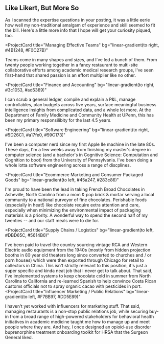 ## Like Likert, But More So

As I scanned the expertise questions in your posting, it was a little eerie how well my non-traditional amalgam of experience and skill seemed to fit the bill. Here's a little more info that I hope will get your curiosity piqued, too.

<ProjectCard
  title="Managing Effective Teams"
  bg="linear-gradient(to right, #4B1248, #F0C27B)"
>
  Teams come in many shapes and sizes, and I've led a bunch of them. From twenty
  people working together in a fancy restaurant to multi-site collaborative
  efforts among academic medical research groups, I've seen first-hand that
  shared passion is an effort multiplier like no other.
</ProjectCard>

<ProjectCard
  title="Finance and Accounting"
  bg="linear-gradient(to right, #3c1053, #ad5389)"
>
  I can scrub a general ledger, compile and explain a P&L, manage controllables,
  plan budgets across five years, surface meaningful business intelligence
  insights from complicated data, and a whole lot more. At the Department of
  Family Medicine and Community Health at UPenn, this has been my primary
  responsilibity for the last 4.5 years.
</ProjectCard>

<ProjectCard
  title="Software Engineering"
  bg="linear-gradient(to right, #5D26C1, #a17fe0, #59C173)"
>
  I've been a computer nerd since my first Apple IIe machine in the late 80s.
  These days, I'm a few weeks away from finishing my master's degree in computer
  science (and a bachelor's in Cognitive Science: Computation and Cognition to
  boot) from the University of Pennsylvania. I've been doing a whole lotta
  software engineering across a range of discplines.
</ProjectCard>

<ProjectCard
  title="Ecommerce Marketing and Consumer Packaged Goods"
  bg="linear-gradient(to left, #45a247, #283c86)"
>
  I'm proud to have been the lead in taking French Broad Chocolates in
  Asheville, North Carolina from a mom & pop brick & mortar serving a local
  community to a national purveyor of fine chocolates. Perishable foods
  (especially in heat!) like chocolate require extra attention and care,
  especially when minimizing the environmental impact of packaging materials is
  a priority. A wonderful way to spend the second half of my twenties -- and our
  staff meals were to die for.
</ProjectCard>

<ProjectCard
  title="Supply Chains / Logistics"
  bg="linear-gradient(to left, #DBD65C, #5614B0)"
>
  I've been paid to travel the country sourcing vintage RCA and Western Electric
  audio equipment from the 1940s (mostly from hidden projection booths in 80
  year old theaters long since converted to churches and / or porn houses) which
  were then exported through Chicago for retail to collectors in China. This
  isn't strictly relevant to this position, it's just a super specific and kinda
  neat job that I never get to talk about. That said, I've implemented systems
  to keep chocolate cold in summer from North Carolina to California and
  re-learned Spanish to help convince Costa Rican customs officials not to spray
  organic cacao with pesticides in port.
</ProjectCard>
<ProjectCard
  title="Influencer Marketing / Public Relations"
  bg="linear-gradient(to left, #F7BB97, #DD5E89)"
>
  I haven't yet worked with influencers for marketing stuff. That said, managing
  restaurants is a non-stop public relations job, while securing buy-in from a
  broad range of high-powered stakeholders for behavioral health initiatives in
  academic medicine taught me how to manage up and meet people where they are.
  And hey, I once designed an opioid-use disorder buprenorphine treatment
  onboarding toolkit for HRSA that the Surgeon General liked.
</ProjectCard>

